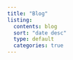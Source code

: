 ```yaml
---
title: "Blog"
listing:
  contents: blog
  sort: "date desc"
  type: default
  categories: true
---
```

